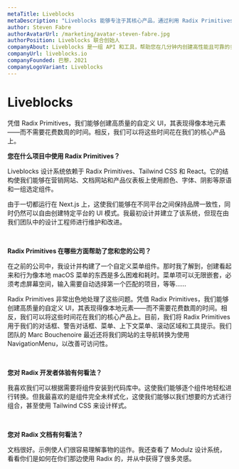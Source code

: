 ```yaml
---
metaTitle: Liveblocks
metaDescription: "Liveblocks 能够专注于其核心产品，通过利用 Radix Primitives 创建高质量的自定义 UI，使其表现得像本地元素。"
author: Steven Fabre
authorAvatarUrl: /marketing/avatar-steven-fabre.jpg
authorPosition: Liveblocks 联合创始人
companyAbout: Liveblocks 是一组 API 和工具，帮助您在几分钟内创建高性能且可靠的多人体验。
companyUrl: liveblocks.io
companyFounded: 巴黎，2021
companyLogoVariant: Liveblocks
---
```


# Liveblocks

<HeroQuote>
	凭借 Radix Primitives，我们能够创建高质量的自定义 UI，其表现得像本地元素——而不需要花费数周的时间。相反，我们可以将这些时间花在我们的核心产品上。
</HeroQuote>

**您在什么项目中使用 Radix Primitives？**

Liveblocks 设计系统依赖于 Radix Primitives、Tailwind CSS 和 React。它的结构使我们能够在营销网站、文档网站和产品仪表板上使用颜色、字体、阴影等原语和一组选定组件。

由于一切都运行在 Next.js 上，这使我们能够在不同平台之间保持品牌一致性，同时仍然可以自由创建特定平台的 UI 模式。我最初设计并建立了该系统，但现在由我们团队中的设计工程师进行维护和改进。

<br />

**Radix Primitives 在哪些方面帮助了您和您的公司？**

在之前的公司中，我设计并构建了一个自定义菜单组件。那时我了解到，创建看起来和行为像本地 macOS 菜单的东西是多么困难和耗时。菜单项可以无限嵌套，必须考虑屏幕空间，输入需要自动选择第一个匹配的项目，等等……

Radix Primitives 非常出色地处理了这些问题。凭借 Radix Primitives，我们能够创建高质量的自定义 UI，其表现得像本地元素——而不需要花费数周的时间。相反，我们可以将这些时间花在我们的核心产品上。目前，我们将 Radix Primitives 用于我们的对话框、警告对话框、菜单、上下文菜单、滚动区域和工具提示。我们团队的 Marc Bouchenoire 最近还将我们网站的主导航转换为使用 NavigationMenu，以改善可访问性。

<br />

**您对 Radix 开发者体验有何看法？**

我喜欢我们可以根据需要将组件安装到代码库中。这使我们能够逐个组件地轻松进行转换。但我最喜欢的是组件完全未样式化，这使我们能够以我们想要的方式进行组合，甚至使用 Tailwind CSS 来设计样式。

<br />

**您对 Radix 文档有何看法？**

文档很好。示例使人们很容易理解事物的运作。我还查看了 Modulz 设计系统，看看你们是如何在你们那边使用 Radix 的，并从中获得了很多灵感。